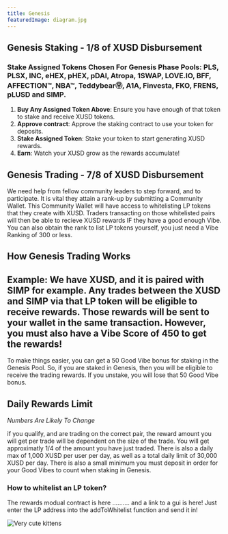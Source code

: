 ```yaml
---
title: Genesis
featuredImage: diagram.jpg
---
```



## Genesis Staking - 1/8 of XUSD Disbursement 

### Stake Assigned Tokens Chosen For Genesis Phase Pools: PLS, PLSX, INC, eHEX, pHEX, pDAI, Atropa, 1SWAP, LOVE.IO, BFF, AFFECTION™, NBA™, Teddybear㉾, A1A, Finvesta, FKO, FRENS, pLUSD and SIMP.
1. **Buy Any Assigned Token Above**: Ensure you have enough of that token to stake and receive XUSD tokens.
2. **Approve contract**: Approve the staking contract to use your token for deposits.
3. **Stake Assigned Token**:  Stake your token to start generating XUSD rewards.
4. **Earn**: Watch your XUSD grow as the rewards accumulate!

## Genesis Trading - 7/8 of XUSD Disbursement 

We need help from fellow community leaders to step forward, and to participate. It is vital they attain a rank-up by submitting a Community Wallet. This Community Wallet will have access to whitelisting LP tokens that they create with XUSD. Traders transacting on those whitelisted pairs will then be able to recieve XUSD rewards IF they have a good enough Vibe.
You can also obtain the rank to list LP tokens yourself, you just need a Vibe Ranking of 300 or less. 

## How Genesis Trading Works

## Example: We have XUSD, and it is paired with SIMP for example. Any trades between the XUSD and SIMP via that LP token will be eligible to receive rewards. Those rewards will be sent to your wallet in the same transaction. However, you must also have a Vibe Score of 450 to get the rewards!
To make things easier, you can get a 50 Good Vibe bonus for staking in the Genesis Pool. So, if you are staked in Genesis, then you will be eligible to receive the trading rewards. If you unstake, you will lose that 50 Good Vibe bonus. 

## Daily Rewards Limit

*Numbers Are Likely To Change*

if you qualify, and are trading on the correct pair, the reward amount you will get per trade will be dependent on the size of the trade. You will get approximatly 1/4 of the amount you have just traded. There is also a daily max of 1,000 XUSD per user per day, as well as a total daily limit of 30,000 XUSD per day.
There is also a small minimum you must deposit in order for your Good Vibes to count when staking in Genesis. 

### How to whitelist an LP token?

The rewards modual contract is here .......... and a link to a gui is here! Just enter the LP address into the addToWhitelist function and send it in!



![Very cute kittens](/diagram.jpg 'XUSD')

